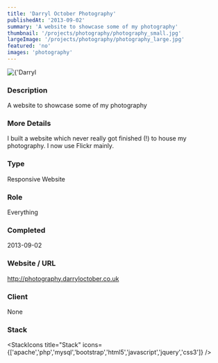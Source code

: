 ```yaml
---
title: 'Darryl October Photography'
publishedAt: '2013-09-02'
summary: 'A website to showcase some of my photography'
thumbnail: '/projects/photography/photography_small.jpg'
largeImage: '/projects/photography/photography_large.jpg'
featured: 'no'
images: 'photography'
---
```


<div className="relative w-full h-[400px] sm:h-[600px] md:h-[760px] lg:h-[920px]">
  <Image
    alt={'Darryl October Photography'}
    src={'/projects/photography/photography.jpg'}
    sizes="(max-width: 640px) 100%, 100%"
    fill={true}
    priority
    style={{
      objectFit: 'contain'
    }}
  />
</div>

### Description

A website to showcase some of my photography

### More Details

I built a website which never really got finished (!) to house my photography. I now use Flickr mainly.

### Type

Responsive Website

### Role

Everything

### Completed
2013-09-02

### Website / URL
http://photography.darryloctober.co.uk

### Client
None

### Stack

<StackIcons
  title="Stack"
  icons={['apache','php','mysql','bootstrap','html5','javascript','jquery','css3']}
  />
